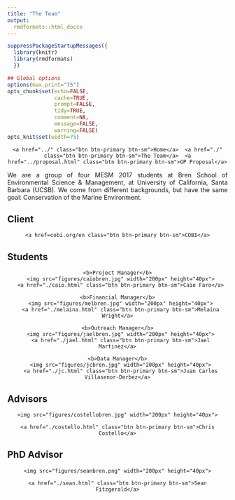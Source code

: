 ```yaml
---
title: "The Team"
output:
  rmdformats::html_docco
---
```


```r
suppressPackageStartupMessages({
  library(knitr)
  library(rmdformats)
  })

## Global options
options(max.print="75")
opts_chunk$set(echo=FALSE,
               cache=TRUE,
               prompt=FALSE,
               tidy=TRUE,
               comment=NA,
               message=FALSE,
               warning=FALSE)
opts_knit$set(width=75)
```

<STYLE TYPE="text/css">
<!--
BODY
  {
  text-align:justify;
  }
-->
</STYLE>

<center>
  <div id="contentBox" style="margin:10px auto; width:100%">
    <a href="../" class="btn btn-primary btn-sm">Home</a>  <a href="./" class="btn btn-primary btn-sm">The Team</a>  <a href="../proposal.html" class="btn btn-primary btn-sm">GP Proposal</a>
</div>
</center>


We are a group of four MESM 2017 students at Bren School of Environmental Science & Management, at University of California, Santa Barbara (UCSB). We come from different backgrounds, but have the same goal: Conservation of the Marine Environment.

## Client

<center>
  <div id="contentBox" style="margin:10px auto; width:100%">
    <a href=cobi.org/en class="btn btn-primary btn-sm">COBI</a>
  </div>
</center>

## Students

<center>
  <div id="contentBox" style="margin:10px auto; width:100%">
    <b>Project Manager</b>
      <img src="figures/caiobren.jpg" width="200px" height="40px">
      <a href="./caio.html" class="btn btn-primary btn-sm">Caio Faro</a>
    
    <b>Financial Manager</b>
      <img src="figures/melbren.jpg" width="200px" height="40px">
      <a href="./melaina.html" class="btn btn-primary btn-sm">Melaina Wright</a>
    
    <b>Outreach Manager</b>
      <img src="figures/jaelbren.jpg" width="200px" height="40px">
      <a href="./jael.html" class="btn btn-primary btn-sm">Jael Martinez</a>
    
    <b>Data Manager</b>
      <img src="figures/jcbren.jpg" width="200px" height="40px">
      <a href="./jc.html" class="btn btn-primary btn-sm">Juan Carlos Villasenor-Derbez</a>
  </div>
</center>

## Advisors

<center>
  <div id="contentBox" style="margin:10px auto; width:100%">
    <img src="figures/costellobren.jpg" width="200px" height="40px">
  
    <a href="./costello.html" class="btn btn-primary btn-sm">Chris Costello</a>
  </div>
</center>

## PhD Advisor

<center>
  <div id="contentBox" style="margin:10px auto; width:100%">
    <img src="figures/seanbren.png" width="200px" height="40px">
    
    <a href="./sean.html" class="btn btn-primary btn-sm">Sean Fitzgerald</a>
  </div>
</center>
